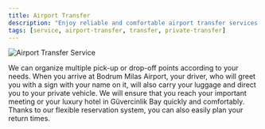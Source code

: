 ```yaml
---
title: Airport Transfer
description: "Enjoy reliable and comfortable airport transfer services with Momtur Travel. Private rides, professional drivers, and flexible scheduling for your needs."
tags: [service, airport-transfer, transfer, private-transfer]
---
```


![Airport Transfer Service](https://res.cloudinary.com/djzzikcey/image/upload/v1752745711/momtur_uploads/f4v1vzq7pl88dh7kdy6t.jpg)

We can organize multiple pick-up or drop-off points according to your needs. When you arrive at Bodrum Milas Airport, your driver, who will greet you with a sign with your name on it, will also carry your luggage and direct you to your private vehicle. We will ensure that you reach your important meeting or your luxury hotel in Güvercinlik Bay quickly and comfortably. Thanks to our flexible reservation system, you can also easily plan your return times.
